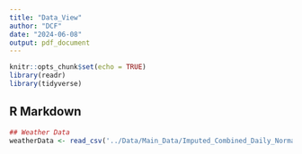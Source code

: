```yaml
---
title: "Data_View"
author: "DCF"
date: "2024-06-08"
output: pdf_document
---
```


```r
knitr::opts_chunk$set(echo = TRUE)
library(readr)
library(tidyverse)
```

## R Markdown

```r
## Weather Data
weatherData <- read_csv('../Data/Main_Data/Imputed_Combined_Daily_Normals.csv')




```